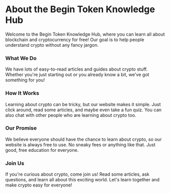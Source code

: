 # About the Begin Token Knowledge Hub

Welcome to the Begin Token Knowledge Hub, where you can learn all about blockchain and cryptocurrency for free! Our goal is to help people understand crypto without any fancy jargon.

### What We Do

We have lots of easy-to-read articles and guides about crypto stuff. Whether you're just starting out or you already know a bit, we've got something for you!

### How It Works

Learning about crypto can be tricky, but our website makes it simple. Just click around, read some articles, and maybe even take a fun quiz. You can also chat with other people who are learning about crypto too.

### Our Promise

We believe everyone should have the chance to learn about crypto, so our website is always free to use. No sneaky fees or anything like that. Just good, free education for everyone.

### Join Us

If you're curious about crypto, come join us! Read some articles, ask questions, and learn all about this exciting world. Let's learn together and make crypto easy for everyone!
